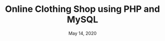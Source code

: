 ---
slug: "online-clothing-shop-using-php-and-mysql"
title: "Online Clothing Shop using PHP and MySQL"
date: "May 14, 2020"
categories: "PHP, SQL"
---